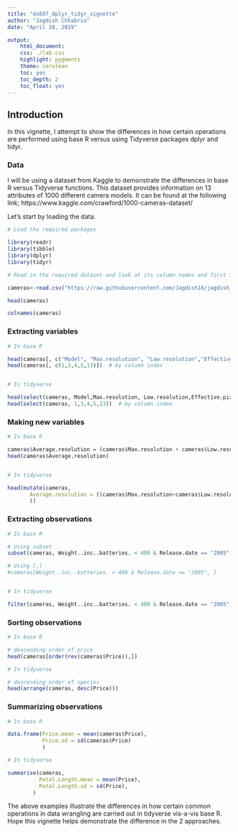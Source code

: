 ```yaml
---
title: "ds607_dplyr_tidyr_vignette"
author: "Jagdish Chhabria"
date: "April 28, 2019"

output: 
    html_document:
    css: ./lab.css
    highlight: pygments
    theme: cerulean
    toc: yes
    toc_depth: 2
    toc_float: yes
---
```


## Introduction

In this vignette, I attempt to show the differences in how certain operations are performed using  base R versus using Tidyverse packages dplyr and tidyr. 

### Data

I will be using a dataset from Kaggle to demonstrate the differences in base R versus Tidyverse functions. This dataset provides information on 13 attributes of 1000 different camera models. It can be found at the following link; https://www.kaggle.com/crawford/1000-cameras-dataset/

Let's start by loading the data.

```r
# Load the required packages

library(readr)
library(tibble)
library(dplyr)
library(tidyr)

# Read in the required dataset and look at its column names and first few rows

cameras<-read.csv("https://raw.githubusercontent.com/Jagdish16/jagdish_r_repo/master/DATA607/camera_dataset.csv")

head(cameras)

colnames(cameras)
```

### Extracting variables

```r

# In base R

head(cameras[, c("Model", "Max.resolution", "Low.resolution","Effective.pixels", "Price")]) # by variable name
head(cameras[, c(1,3,4,5,13)])  # by column index


# In tidyverse

head(select(cameras, Model,Max.resolution, Low.resolution,Effective.pixels, Price)) # by variable name
head(select(cameras, 1,3,4,5,13))  # by column index

```


### Making new variables

```r

# In base R

cameras$Average.resolution = (cameras$Max.resolution + cameras$Low.resolution)/2
head(cameras$Average.resolution)


# In tidyverse

head(mutate(cameras, 
       Average.resolution = ((cameras$Max.resolution+cameras$Low.resolution)/2)
       ))

```


### Extracting observations

```r

# In base R

# Using subset
subset(cameras, Weight..inc..batteries. < 400 & Release.date == "2005")

# Using [,]
#cameras[Weight..inc..batteries. < 400 & Release.date == "2005", ]


# In tidyverse

filter(cameras, Weight..inc..batteries. < 400 & Release.date == "2005")


```


### Sorting observations

```r

# In base R

# descending order of price
head(cameras[order(rev(cameras$Price)),])

# In tidyverse

# descending order of species
head(arrange(cameras, desc(Price)))


```



### Summarizing observations

```r

# In base R

data.frame(Price.mean = mean(cameras$Price),
           Price.sd = sd(cameras$Price)
           )

# In tidyverse

summarise(cameras, 
          Petal.Length.mean = mean(Price),
          Petal.Length.sd = sd(Price),
        )

```

The above examples illustrate the differences in how certain common operations in data wrangling are carried out in tidyverse vis-a-vis base R. Hope this vignette helps demonstrate the difference in the 2 approaches.


